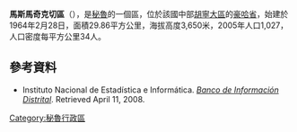 '''馬斯馬奇克切區'''（{{lang-es|Distrito de Masma Chicche}}），是[[秘魯|秘魯]]的一個區，位於該國中部[[胡寧大區|胡寧大區]]的[[豪哈省|豪哈省]]，始建於1964年2月28日，面積29.86平方公里，海拔高度3,650米，2005年人口1,027，人口密度每平方公里34人。

==參考資料==
*{{es icon}} Instituto Nacional de Estadística e Informática. ''[https://web.archive.org/web/20080423164200/http://desa.inei.gob.pe/mapas/bid/ Banco de Información Distrital]''. Retrieved April 11, 2008.

{{Peru-geo-stub}}
[[Category:秘魯行政區|Category:秘魯行政區]]